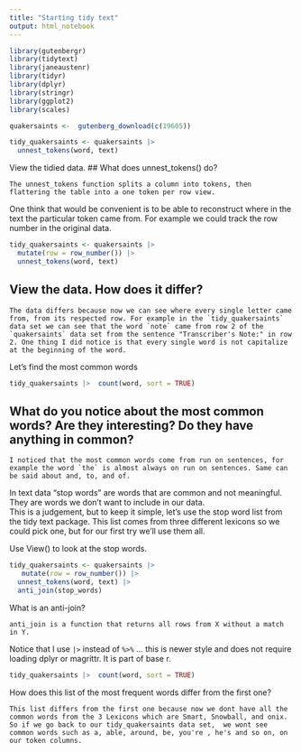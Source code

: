 ```yaml
---
title: "Starting tidy text"
output: html_notebook
---
```


```r
library(gutenbergr)
library(tidytext)
library(janeaustenr)
library(tidyr)
library(dplyr)
library(stringr)
library(ggplot2)
library(scales)
```

```r
quakersaints <-  gutenberg_download(c(19605))
```

```r

tidy_quakersaints <- quakersaints |>
  unnest_tokens(word, text) 
```

View the tidied data. \## What does unnest_tokens() do?

```         
The unnest_tokens function splits a column into tokens, then flattering the table into a one token per row view.
```

One think that would be convenient is to be able to reconstruct where in the text the particular token came from. For example we could track the row number in the original data.

```r

tidy_quakersaints <- quakersaints |> 
  mutate(row = row_number()) |>
  unnest_tokens(word, text) 
```

## View the data. How does it differ?

```         
The data differs because now we can see where every single letter came from, from its respected row. For example in the `tidy_quakersaints` data set we can see that the word `note` came from row 2 of the `quakersaints` data set from the sentence "Transcriber's Note:" in row 2. One thing I did notice is that every single word is not capitalize at the beginning of the word.
```

Let's find the most common words

```r
tidy_quakersaints |>  count(word, sort = TRUE)
```

## What do you notice about the most common words? Are they interesting? Do they have anything in common?

```         
I noticed that the most common words come from run on sentences, for example the word `the` is almost always on run on sentences. Same can be said about and, to, and of.
```

In text data "stop words" are words that are common and not meaningful. They are words we don't want to include in our data.\
This is a judgement, but to keep it simple, let's use the stop word list from the tidy text package. This list comes from three different lexicons so we could pick one, but for our first try we'll use them all.

Use View() to look at the stop words.

```r

tidy_quakersaints <- quakersaints |>
   mutate(row = row_number()) |>
  unnest_tokens(word, text) |>
  anti_join(stop_words)
```

What is an anti-join?

```         
anti_join is a function that returns all rows from X without a match in Y. 
```

Notice that I use `|>` instead of `%>%` ... this is newer style and does not require loading dplyr or magrittr. It is part of base r.

```r
tidy_quakersaints |>  count(word, sort = TRUE)
```

How does this list of the most frequent words differ from the first one?

```         
This list differs from the first one because now we dont have all the common words from the 3 Lexicons which are Smart, Snowball, and onix. So if we go back to our tidy_quakersaints data set,  we wont see common words such as a, able, around, be, you're , he's and so on, on our token columns. 
```
